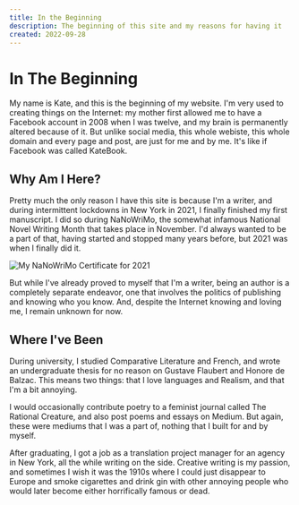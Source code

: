 ```yaml
---
title: In the Beginning
description: The beginning of this site and my reasons for having it
created: 2022-09-28
---
```



# In The Beginning

My name is Kate, and this is the beginning of my website. I'm very used to creating things on the Internet: my mother first allowed me to have a Facebook account in 2008 when I was twelve, and my brain is permanently altered because of it. But unlike social media, this whole webiste, this whole domain and every page and post, are just for me and by me. It's like if Facebook was called KateBook.

## Why Am I Here?

Pretty much the only reason I have this site is because I'm a writer, and during intermittent lockdowns in New York in 2021, I finally finished my first manuscript. I did so during NaNoWriMo, the somewhat infamous National Novel Writing Month that takes place in November. I'd always wanted to be a part of that, having started and stopped many years before, but 2021 was when I finally did it.

<Image
    src="/static/nano_cert.webp"
    caption="My NaNoWriMo Certificate for 2021" 
    alt="My NaNoWriMo Certificate for 2021" 
/>

But while I've already proved to myself that I'm a writer, being an author is a completely separate endeavor, one that involves the politics of publishing and knowing who you know. And, despite the Internet knowing and loving me, I remain unknown for now.

## Where I've Been

During university, I studied Comparative Literature and French, and wrote an undergraduate thesis for no reason on Gustave Flaubert and Honore de Balzac. This means two things: that I love languages and Realism, and that I'm a bit annoying.

I would occasionally contribute poetry to a feminist journal called The Rational Creature, and also post poems and essays on Medium. But again, these were mediums that I was a part of, nothing that I built for and by myself.

After graduating, I got a job as a translation project manager for an agency in New York, all the while writing on the side. Creative writing is my passion, and sometimes I wish it was the 1910s where I could just disappear to Europe and smoke cigarettes and drink gin with other annoying people who would later become either horrifically famous or dead.
